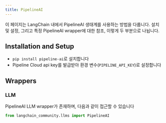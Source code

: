 ```yaml
---
title: PipelineAI
---
```


이 페이지는 LangChain 내에서 PipelineAI 생태계를 사용하는 방법을 다룹니다.
설치 및 설정, 그리고 특정 PipelineAI wrapper에 대한 참조, 이렇게 두 부분으로 나뉩니다.

## Installation and Setup

- `pip install pipeline-ai`로 설치합니다
- Pipeline Cloud api key를 발급받아 환경 변수(`PIPELINE_API_KEY`)로 설정합니다

## Wrappers

### LLM

PipelineAI LLM wrapper가 존재하며, 다음과 같이 접근할 수 있습니다

```python
from langchain_community.llms import PipelineAI
```